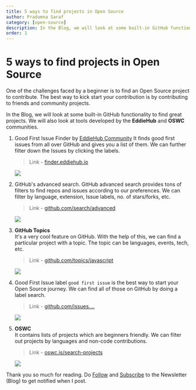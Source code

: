 ```yaml
---
title: 5 ways to find projects in Open Source
author: Pradumna Saraf
category: [open-source]
description: In the Blog, we will look at some built-in GitHub functionality to find great projects.
order: 1
---
```


# 5 ways to find projects in Open Source

One of the challenges faced by a beginner is to find an Open Source project to contribute. The best way to kick start your contribution is by contributing to friends and community projects.

In the Blog, we will look at some built-in GitHub functionality to find great projects. We will also look at tools developed by the **EddieHub** and **OSWC** communities.

1. Good First Issue Finder by [EddieHub Community](https://github.com/EddieHubCommunity)
   It finds good first issues from all over GitHub and gives you a list of them. We can further filter down the Issues by clicking the labels.

   > Link - [finder.eddiehub.io](http://finder.eddiehub.io/)

   <img src="https://cdn.hashnode.com/res/hashnode/image/upload/v1675673854400/54b3d580-6954-495b-b43b-970acd52cb49.png?auto=compress,format&format=webp" />

2. GitHub's advanced search. GitHub advanced search provides tons of filters to find repos and issues according to our preferences. We can filter by language, extension, Issue labels, no. of stars/forks, etc.

   > Link - [github.com/search/advanced](https://github.com/search/advanced)

   <img src="https://cdn.hashnode.com/res/hashnode/image/upload/v1663180798012/uK39K0P_o.png?auto=compress,format&format=webp" />

3. **GitHub Topics** <br />
   It's a very cool feature on GitHub. With the help of this, we can find a particular project with a topic. The topic can be languages, events, tech, etc.

   > Link - [github.com/topics/javascript](http://github.com/topics/JavaScript)

   <img src="https://cdn.hashnode.com/res/hashnode/image/upload/v1671169894510/4oMjgSznB.png?auto=compress,format&format=webp" />

4. Good First Issue label `good first issue` is the best way to start your Open Source journey. We can find all of those on GitHub by doing a label search.

   > Link - [github.com/issues....](https://github.com/issues?q=is%3Aopen+is%3Aissue+label%3A%22good+first+issue%22)

   <img src="https://cdn.hashnode.com/res/hashnode/image/upload/v1663181805171/B6fmpsmQ9.png?auto=compress,format&format=webp" />

5. **OSWC** <br />
   It contains lists of projects which are beginners friendly. We can filter out projects by languages and non-code contributions.

   > Link - [oswc.is/search-projects](https://www.oswc.is/search-projects)

   <img src="https://cdn.hashnode.com/res/hashnode/image/upload/v1663264110827/96Gj3jAFF.png?auto=compress,format&format=webp" />

Thank you so much for reading. Do [Follow](https://hashnode.com/@Pradumnasaraf) and [Subscribe](https://blog.pradumnasaraf.dev/newsletter) to the Newsletter (Blog) to get notified when I post.

<Author
  name="Pradumna Saraf"
  headline="DevOps Engineer and Node.js Developer | Open Source Advocate"
  image="https://cdn.hashnode.com/res/hashnode/image/upload/v1671095759909/HM3_3Wv-r.jpg?w=200&h=200&fit=crop&crop=faces&auto=compress,format&format=webp"
  link="https://hashnode.com/@Pradumnasaraf"
/>
